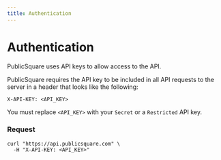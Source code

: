 ```yaml
---
title: Authentication
---
```



# Authentication

PublicSquare uses API keys to allow access to the API.

PublicSquare requires the API key to be included in all API requests to the server in a header that looks like the following:

`X-API-KEY: <API_KEY>`

<Alert>You must replace <code>&lt;API_KEY></code> with your `Secret` or a `Restricted` API key.</Alert>

### Request

```shell showLineNumbers
curl "https://api.publicsquare.com" \
  -H "X-API-KEY: <API_KEY>"
```
